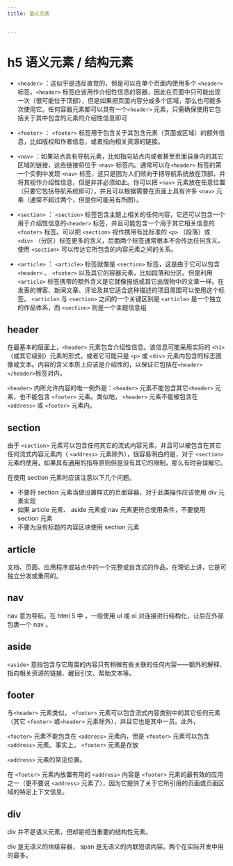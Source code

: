 ```yaml
---
title: 语义元素


---
```


# h5 语义元素 / 结构元素

- `<header>` ：这似乎是违反直觉的，但是可以在单个页面内使用多个 `<header>` 标签。`<header>`
  标签应该用作介绍性信息的容器，因此在页面中只可能出现一次（很可能位于顶部），但是如果把页面内容分成多个区域，那么也可能多次使用它。任何容器元素都可以具有一个`<header>`
  元素，只需确保使用它包括关于其中包含的元素的介绍性信息即可
- `<footer>` ： `<footer>` 标签用于包含关于其包含元素（页面或区域）的额外信息，比如版权和作者信息，或者指向相关资源的链接。
- `<nav>` ：如果站点具有导航元素，比如指向站点内或者甚至页面自身内的其它区域的链接，这些链接将位于 `<nav>` 标签内。通常可以在`<header>`
  标签的第一个实例中发现 `<nav>` 标签，这只是因为人们倾向于把导航系统放在顶部，并将其视作介绍性信息，但是并非必须如此。你可以把 `<nav>`
  元素放在任意位置（只要它包括导航系统即可），并且可以根据需要在页面上具有许多 `<nav>` 元素（通常不超过两个，但是你可能另有所图）。

- `<section>` ： `<section>` 标签包含主题上相关的任何内容，它还可以包含一个用于介绍性信息的`<header>`
  标签，并且可能包含一个用于其它相关信息的 `<footer>` 标签。可以把 `<section>` 视作携带有比标准的 `<p>` （段落）或 `<div>`
  （分区）标签更多的含义，后面两个标签通常根本不会传达任何含义，使用 `<section>`
  可以传达它所包含的内容元素之间的关系。

- `<article>` ： `<article>` 标签就像是 `<section>` 标签，这是由于它可以包含`<header>` 、
  `<footer>` 以及其它的容器元素，比如段落和分区。但是利用 `<article>`
  标签携带的额外含义是它就像报纸或其它出版物中的文章一样。在发表的博客、新闻文章、评论及其它适合这种描述的项目周围可以使用这个标签。 `<article>` 与 `<section>`
  之间的一个关键区别是 `<article>` 是一个独立的作品体系，而 `<section>` 则是一个主题信息组

## header

在最基本的层面上，`<header>` 元素包含介绍性信息。该信息可能采用实际的 `<h1>` （或其它级别）元素的形式，或者它可能只是 `<p>` 或 `<div>`
元素内包含的标志图像或文本。内容的含义本质上应该是介绍性的，以保证它包括在`<header>` `</header>`标签对内。

`<header>` 内所允许内容的唯一例外是：`<header>` 元素不能包含其它`<header>` 元素，也不能包含 `<footer>` 元素。类似地，
`<header>` 元素不能被包含在 `<address>` 或 `<footer>` 元素内。

## section

由于 `<section>` 元素可以包含任何其它的流式内容元素，并且可以被包含在其它任何流式内容元素内（ `<address>` 元素除外），很容易明白的是，对于 `<section>`
元素的使用，如果具有通用的指导原则但是没有其它的限制，那么有时会误解它。

在使用 section 元素时应该注意以下几个问题。

- 不要将 section 元素当做设置样式的页面容器，对于此类操作应该使用 div 元素实现
- 如果 article 元素、 aside 元素或 nav 元素更符合使用条件，不要使用 section 元素
- 不要为没有标题的内容区块使用 section 元素

## article

文档、页面、应用程序或站点中的一个完整或自含式的作品，在理论上讲，它是可独立分发或重用的。

## nav

nav 意为导航。在 html 5 中 ，一般使用 ul 或 ol 对连接进行结构化，让后在外部包裹一个 nav 。

## aside

`<aside>` 意指包含与它周围的内容只有稍微有些关联的任何内容——额外的解释、指向相关资源的链接、醒目引文、帮助文本等。

## footer

与`<header>` 元素类似， `<footer>` 元素可以包含流式内容类别中的其它任何元素（其它 `<footer>` 或`<header>` 元素除外），并且它也是其中一员。此外，

`<footer>` 元素不能包含在 `<address>` 元素内，但是 `<footer>` 元素可以包含 `<address>` 元素。事实上， `<footer>` 元素是存放

`<address>` 元素的常见位置。

在 `<footer>` 元素内放置有用的 `<address>` 内容是 `<footer>` 元素的最有效的应用之一（更不要说 `<address>`
元素了），因为它提供了关于它所引用的页面或页面区域的特定上下文信息。

## div

div 并不是语义元素，但却是相当重要的结构性元素。

div 是无语义的块级容器， span 是无语义的内联短语内容。两个在实际开发中用的最多。

            